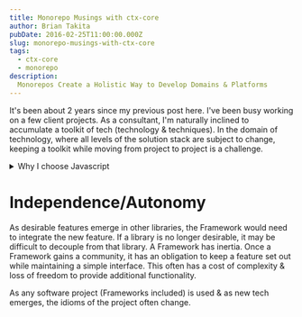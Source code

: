 ```yaml
---
title: Monorepo Musings with ctx-core
author: Brian Takita
pubDate: 2016-02-25T11:00:00.000Z
slug: monorepo-musings-with-ctx-core
tags:
  - ctx-core
  - monorepo
description:
  Monorepos Create a Holistic Way to Develop Domains & Platforms
---
```


It's been about 2 years since my previous post here. I've been busy working on a few client projects. As a
consultant, I'm naturally inclined to accumulate a toolkit of tech (technology & techniques). In the domain of
technology, where all levels of the solution stack are subject to change, keeping a toolkit while moving from
project to project is a challenge.

<details>
	<summary>Why I choose Javascript</summary>
	<span>
		<Van dom={
			V_fragment({ ctx },
				`I'm developing full-stack applications using node.js & es6/es2017. An advantage of web applications written
				in javascript is the potential to share logic on all levels of the stack. Frameworks such as `,
				V_atb_meteorjs({ ctx }),
				` provide full-stack solutions; with the price being lock-in to the design idioms that the framework authors
				have chosen to support their toolsets.`)
		}/>
	</span>
</details>

# Independence/Autonomy

As desirable features emerge in other libraries, the Framework would need to integrate the new feature. If a library
is no longer desirable, it may be difficult to decouple from that library. A Framework has inertia. Once a Framework
gains a community, it has an obligation to keep a feature set out while maintaining a simple interface. This often
has a cost of complexity & loss of freedom to provide additional functionality.

As any software project (Frameworks included) is used & as new tech emerges, the idioms of the project often change.
